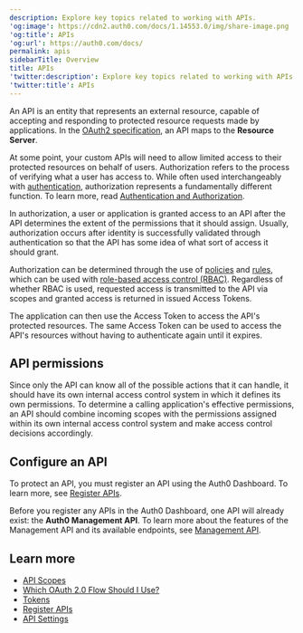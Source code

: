 ```yaml
---
description: Explore key topics related to working with APIs.
'og:image': https://cdn2.auth0.com/docs/1.14553.0/img/share-image.png
'og:title': APIs
'og:url': https://auth0.com/docs/
permalink: apis
sidebarTitle: Overview
title: APIs
'twitter:description': Explore key topics related to working with APIs.
'twitter:title': APIs
---
```

An API is an entity that represents an external resource, capable of accepting and responding to protected resource requests made by applications. In the [OAuth2 specification](https://tools.ietf.org/html/rfc6749), an API maps to the **<Tooltip tip="Resource Server: Server hosting protected resources. Resource servers accept and respond to protected resource requests." cta="View Glossary" href="/glossary?term=Resource+Server">Resource Server</Tooltip>**.

At some point, your custom APIs will need to allow limited access to their protected resources on behalf of users. Authorization refers to the process of verifying what a user has access to. While often used interchangeably with [authentication](/authenticate), authorization represents a fundamentally different function. To learn more, read [Authentication and Authorization](/get-started/identity-fundamentals/authentication-and-authorization).

In authorization, a user or application is granted access to an API after the API determines the extent of the permissions that it should assign. Usually, authorization occurs after identity is successfully validated through authentication so that the API has some idea of what sort of access it should grant.

Authorization can be determined through the use of [policies](/manage-users/access-control/authorization-policies) and [rules](/manage-users/access-control/rules-for-authorization-policies), which can be used with [role-based access control (RBAC)](/manage-users/access-control/rbac). Regardless of whether RBAC is used, requested access is transmitted to the API via scopes and granted access is returned in issued <Tooltip tip="Access Token: Authorization credential, in the form of an opaque string or JWT, used to access an API." cta="View Glossary" href="/glossary?term=Access+Tokens">Access Tokens</Tooltip>.

The application can then use the Access Token to access the API's protected resources. The same Access Token can be used to access the API's resources without having to authenticate again until it expires.

## API permissions

Since only the API can know all of the possible actions that it can handle, it should have its own internal access control system in which it defines its own permissions. To determine a calling application's effective permissions, an API should combine incoming scopes with the permissions assigned within its own internal access control system and make access control decisions accordingly.

## Configure an API

To protect an API, you must register an API using the <Tooltip tip="Auth0 Dashboard: Auth0's main product to configure your services." cta="View Glossary" href="/glossary?term=Auth0+Dashboard">Auth0 Dashboard</Tooltip>. To learn more, see [Register APIs](/get-started/auth0-overview/set-up-apis).

<Callout icon="file-lines" color="#0EA5E9" iconType="regular">

Before you register any APIs in the Auth0 Dashboard, one API will already exist: the **Auth0 Management API**. To learn more about the features of the Management API and its available endpoints, see [Management API](https://auth0.com/docs/api/management/v2).

</Callout>

## Learn more

* [API Scopes](/get-started/apis/scopes/api-scopes)
* [Which OAuth 2.0 Flow Should I Use?](/get-started/authentication-and-authorization-flow/which-oauth-2-0-flow-should-i-use)
* [Tokens](/secure/tokens)
* [Register APIs](/get-started/auth0-overview/set-up-apis)
* [API Settings](/get-started/apis/api-settings)